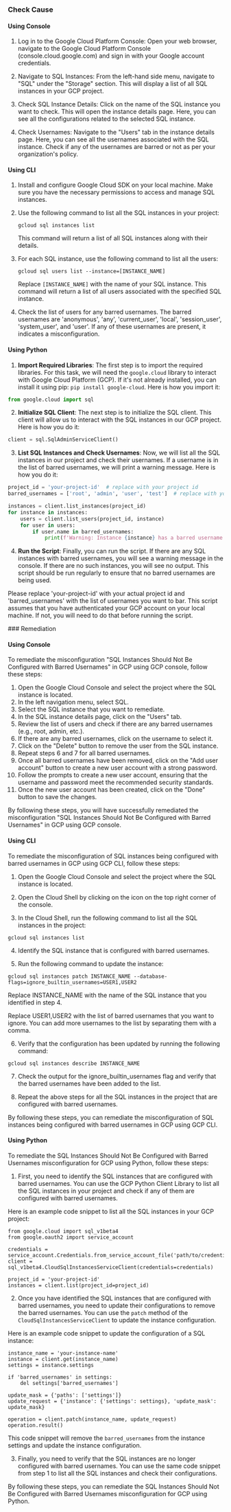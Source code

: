 

<Tabs><Tab title='Cause'>
### Check Cause

#### Using Console

1. Log in to the Google Cloud Platform Console: Open your web browser, navigate to the Google Cloud Platform Console (console.cloud.google.com) and sign in with your Google account credentials.

2. Navigate to SQL Instances: From the left-hand side menu, navigate to "SQL" under the "Storage" section. This will display a list of all SQL instances in your GCP project.

3. Check SQL Instance Details: Click on the name of the SQL instance you want to check. This will open the instance details page. Here, you can see all the configurations related to the selected SQL instance.

4. Check Usernames: Navigate to the "Users" tab in the instance details page. Here, you can see all the usernames associated with the SQL instance. Check if any of the usernames are barred or not as per your organization's policy.

#### Using CLI

1. Install and configure Google Cloud SDK on your local machine. Make sure you have the necessary permissions to access and manage SQL instances.

2. Use the following command to list all the SQL instances in your project:

   ```
   gcloud sql instances list
   ```
   This command will return a list of all SQL instances along with their details.

3. For each SQL instance, use the following command to list all the users:

   ```
   gcloud sql users list --instance=[INSTANCE_NAME]
   ```
   Replace `[INSTANCE_NAME]` with the name of your SQL instance. This command will return a list of all users associated with the specified SQL instance.

4. Check the list of users for any barred usernames. The barred usernames are 'anonymous', 'any', 'current_user', 'local', 'session_user', 'system_user', and 'user'. If any of these usernames are present, it indicates a misconfiguration.

#### Using Python

1. **Import Required Libraries**: The first step is to import the required libraries. For this task, we will need the `google.cloud` library to interact with Google Cloud Platform (GCP). If it's not already installed, you can install it using pip: `pip install google-cloud`. Here is how you import it:

```python
from google.cloud import sql
```

2. **Initialize SQL Client**: The next step is to initialize the SQL client. This client will allow us to interact with the SQL instances in our GCP project. Here is how you do it:

```python
client = sql.SqlAdminServiceClient()
```

3. **List SQL Instances and Check Usernames**: Now, we will list all the SQL instances in our project and check their usernames. If a username is in the list of barred usernames, we will print a warning message. Here is how you do it:

```python
project_id = 'your-project-id'  # replace with your project id
barred_usernames = ['root', 'admin', 'user', 'test']  # replace with your list of barred usernames

instances = client.list_instances(project_id)
for instance in instances:
    users = client.list_users(project_id, instance)
    for user in users:
        if user.name in barred_usernames:
            print(f'Warning: Instance {instance} has a barred username {user.name}')
```

4. **Run the Script**: Finally, you can run the script. If there are any SQL instances with barred usernames, you will see a warning message in the console. If there are no such instances, you will see no output. This script should be run regularly to ensure that no barred usernames are being used.

Please replace 'your-project-id' with your actual project id and 'barred_usernames' with the list of usernames you want to bar. This script assumes that you have authenticated your GCP account on your local machine. If not, you will need to do that before running the script.

</Tab>

<Tab title='Remediation'>
### Remediation

#### Using Console

To remediate the misconfiguration "SQL Instances Should Not Be Configured with Barred Usernames" in GCP using GCP console, follow these steps:

1. Open the Google Cloud Console and select the project where the SQL instance is located.
2. In the left navigation menu, select SQL.
3. Select the SQL instance that you want to remediate.
4. In the SQL instance details page, click on the "Users" tab.
5. Review the list of users and check if there are any barred usernames (e.g., root, admin, etc.).
6. If there are any barred usernames, click on the username to select it.
7. Click on the "Delete" button to remove the user from the SQL instance.
8. Repeat steps 6 and 7 for all barred usernames.
9. Once all barred usernames have been removed, click on the "Add user account" button to create a new user account with a strong password.
10. Follow the prompts to create a new user account, ensuring that the username and password meet the recommended security standards.
11. Once the new user account has been created, click on the "Done" button to save the changes.

By following these steps, you will have successfully remediated the misconfiguration "SQL Instances Should Not Be Configured with Barred Usernames" in GCP using GCP console.

#### Using CLI

To remediate the misconfiguration of SQL instances being configured with barred usernames in GCP using GCP CLI, follow these steps:

1. Open the Google Cloud Console and select the project where the SQL instance is located.

2. Open the Cloud Shell by clicking on the icon on the top right corner of the console.

3. In the Cloud Shell, run the following command to list all the SQL instances in the project:

```gcloud sql instances list```

4. Identify the SQL instance that is configured with barred usernames.

5. Run the following command to update the instance:

```gcloud sql instances patch INSTANCE_NAME --database-flags=ignore_builtin_usernames=USER1,USER2```

Replace INSTANCE_NAME with the name of the SQL instance that you identified in step 4.

Replace USER1,USER2 with the list of barred usernames that you want to ignore. You can add more usernames to the list by separating them with a comma.

6. Verify that the configuration has been updated by running the following command:

```gcloud sql instances describe INSTANCE_NAME```

7. Check the output for the ignore_builtin_usernames flag and verify that the barred usernames have been added to the list.

8. Repeat the above steps for all the SQL instances in the project that are configured with barred usernames.

By following these steps, you can remediate the misconfiguration of SQL instances being configured with barred usernames in GCP using GCP CLI.

#### Using Python

To remediate the SQL Instances Should Not Be Configured with Barred Usernames misconfiguration for GCP using Python, follow these steps:

1. First, you need to identify the SQL instances that are configured with barred usernames. You can use the GCP Python Client Library to list all the SQL instances in your project and check if any of them are configured with barred usernames.

Here is an example code snippet to list all the SQL instances in your GCP project:

```
from google.cloud import sql_v1beta4
from google.oauth2 import service_account

credentials = service_account.Credentials.from_service_account_file('path/to/credentials.json')
client = sql_v1beta4.CloudSqlInstancesServiceClient(credentials=credentials)

project_id = 'your-project-id'
instances = client.list(project_id=project_id)
```

2. Once you have identified the SQL instances that are configured with barred usernames, you need to update their configurations to remove the barred usernames. You can use the `patch` method of the `CloudSqlInstancesServiceClient` to update the instance configuration.

Here is an example code snippet to update the configuration of a SQL instance:

```
instance_name = 'your-instance-name'
instance = client.get(instance_name)
settings = instance.settings

if 'barred_usernames' in settings:
    del settings['barred_usernames']

update_mask = {'paths': ['settings']}
update_request = {'instance': {'settings': settings}, 'update_mask': update_mask}

operation = client.patch(instance_name, update_request)
operation.result()
```

This code snippet will remove the `barred_usernames` from the instance settings and update the instance configuration.

3. Finally, you need to verify that the SQL instances are no longer configured with barred usernames. You can use the same code snippet from step 1 to list all the SQL instances and check their configurations.

By following these steps, you can remediate the SQL Instances Should Not Be Configured with Barred Usernames misconfiguration for GCP using Python.


</Tab>
</Tabs>